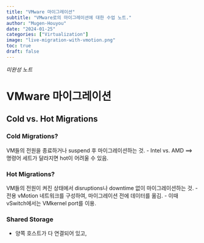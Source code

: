```yaml
---
title: "VMware 마이그레이션"
subtitle: "VMware로의 마이그레이션에 대한 수업 노트."
author: "Mugen-Houyou"
date: "2024-01-25"
categories: ["Virtualization"]
image: "live-migration-with-vmotion.png"
toc: true
draft: false
---
```


*미완성 노트*

# VMware 마이그레이션

## Cold vs. Hot Migrations

### Cold Migrations?
VM들의 전원을 종료하거나 suspend 후 마이그레이션하는 것.
- Intel vs. AMD ==> 명령어 세트가 달라지면 hot이 어려울 수 있음.

### Hot Migrations?
VM들의 전원이 켜진 상태에서 disruptions나 downtime 없이 마이그레이션하는 것.
- 전용 vMotion 네트워크를 구성하여, 마이그레이션 전에 데이터를 옮김.
- 이때 vSwitch에서는 VMkernel port를 이용.

### Shared Storage
- 양쪽 호스트가 다 연결되어 있고, 
